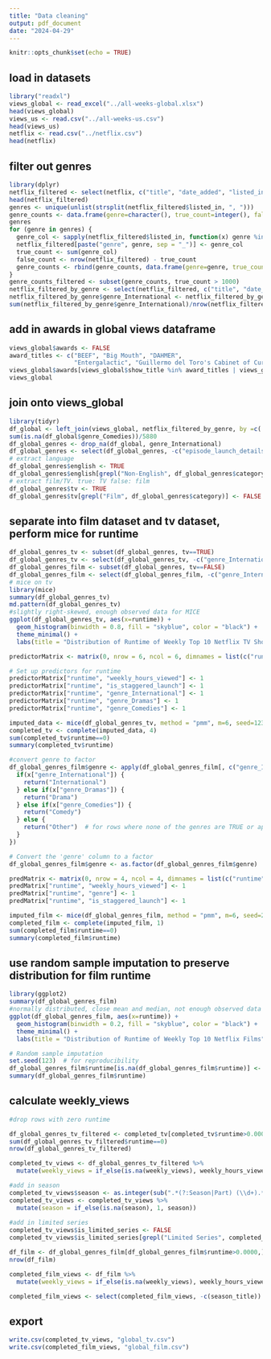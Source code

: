 ```yaml
---
title: "Data cleaning"
output: pdf_document
date: "2024-04-29"
---
```


```r
knitr::opts_chunk$set(echo = TRUE)
```

## load in datasets
```r
library("readxl")
views_global <- read_excel("../all-weeks-global.xlsx")
head(views_global)
views_us <- read.csv("../all-weeks-us.csv")
head(views_us)
netflix <- read.csv("../netflix.csv")
head(netflix)
```
## filter out genres
```r
library(dplyr)
netflix_filtered <- select(netflix, c("title", "date_added", "listed_in"))
head(netflix_filtered)
genres <- unique(unlist(strsplit(netflix_filtered$listed_in, ", ")))
genre_counts <- data.frame(genre=character(), true_count=integer(), false_count=integer())
genres
for (genre in genres) {
  genre_col <- sapply(netflix_filtered$listed_in, function(x) genre %in% strsplit(x, ", ")[[1]])
  netflix_filtered[paste("genre", genre, sep = "_")] <- genre_col
  true_count <- sum(genre_col)
  false_count <- nrow(netflix_filtered) - true_count
  genre_counts <- rbind(genre_counts, data.frame(genre=genre, true_count=true_count, false_count=false_count))
}
genre_counts_filtered <- subset(genre_counts, true_count > 1000)
netflix_filtered_by_genre <- select(netflix_filtered, c("title", "date_added", "genre_International TV Shows", "genre_Dramas", "genre_Comedies", "genre_International Movies"))
netflix_filtered_by_genre$genre_International <- netflix_filtered_by_genre$`genre_International Movies` | netflix_filtered_by_genre$`genre_International TV Shows`
sum(netflix_filtered_by_genre$genre_International)/nrow(netflix_filtered_by_genre)
```


## add in awards in global views dataframe
```r
views_global$awards <- FALSE
award_titles <- c("BEEF", "Big Mouth", "DAHMER", 
                  "Entergalactic", "Guillermo del Toro's Cabinet of Curiosities", "I Think You Should Leave With Tom Robinson", "John Mulaney: Baby J", "Queen Charlotte: A Bridgerton Story", "Queer Eye", "Wednesday", "Working: What We Do All Day", "Arcane", "Love, Death + Robots", "The House", "Arcane", "Bridgerton", "Love on the Spectrum U.S.", "Our Great National Parks", "Ozark", "Squid Game", "Stranger Things", "Bo Burnham: Inside", "Country Comfort", "David Attenborough: A Life on Our Planet", "Dick Johnson is Dead", "Dolly Parton's Christmas On the Square", "Halston", "The Crown", "The Queen's Gambit", "The Social Dilemma", "The Wonderful Story of Henry Sugar", "All Quiet on the Western Front", "Guillermo del Toro's Pinocchio", "The Elephant Whisperers", "The Power of the Dog", "If Anything Happens I Love You", "Ma Rainey's Black Bottom", "Mank", "My Octopus Teacher", "Two Distant Strangers", "The Harder They Fall", "His House", "Jimmy Savile: A British Horror Story", "The Tinder Swindler", "Top Boy", "The Witcher", "Fear City: New York vs The Mafia", "Sex Education: Season 2", "The Surgeon's Cut")
views_global$awards[views_global$show_title %in% award_titles | views_global$season_title %in% award_titles] <- TRUE
views_global
```

## join onto views_global
```r
library(tidyr)
df_global <- left_join(views_global, netflix_filtered_by_genre, by =c('show_title'='title'))
sum(is.na(df_global$genre_Comedies))/5880
df_global_genres <- drop_na(df_global, genre_International) 
df_global_genres <- select(df_global_genres, -c("episode_launch_details", "date_added"))
# extract language
df_global_genres$english <- TRUE
df_global_genres$english[grepl("Non-English", df_global_genres$category)] <- FALSE
# extract film/TV. true: TV false: film
df_global_genres$tv <- TRUE
df_global_genres$tv[grepl("Film", df_global_genres$category)] <- FALSE
```

## separate into film dataset and tv dataset, perform mice for runtime
```r
df_global_genres_tv <- subset(df_global_genres, tv==TRUE)
df_global_genres_tv <- select(df_global_genres_tv, -c("genre_International TV Shows", "genre_International Movies", "category", "tv"))
df_global_genres_film <- subset(df_global_genres, tv==FALSE)
df_global_genres_film <- select(df_global_genres_film, -c("genre_International TV Shows", "genre_International Movies", "category", "tv"))
# mice on tv
library(mice)
summary(df_global_genres_tv)
md.pattern(df_global_genres_tv)
#slightly right-skewed, enough observed data for MICE
ggplot(df_global_genres_tv, aes(x=runtime)) + 
  geom_histogram(binwidth = 0.8, fill = "skyblue", color = "black") +
  theme_minimal() +
  labs(title = "Distribution of Runtime of Weekly Top 10 Netflix TV Shows")

predictorMatrix <- matrix(0, nrow = 6, ncol = 6, dimnames = list(c("runtime", "weekly_hours_viewed", "is_staggered_launch", "genre_International", "genre_Dramas", "genre_Comedies"), c("runtime", "weekly_hours_viewed", "is_staggered_launch", "genre_International", "genre_Dramas", "genre_Comedies")))

# Set up predictors for runtime
predictorMatrix["runtime", "weekly_hours_viewed"] <- 1
predictorMatrix["runtime", "is_staggered_launch"] <- 1
predictorMatrix["runtime", "genre_International"] <- 1
predictorMatrix["runtime", "genre_Dramas"] <- 1
predictorMatrix["runtime", "genre_Comedies"] <- 1

imputed_data <- mice(df_global_genres_tv, method = "pmm", m=6, seed=123, predictorMatrix = predictorMatrix)
completed_tv <- complete(imputed_data, 4)
sum(completed_tv$runtime==0)
summary(completed_tv$runtime)
```

```r
#convert genre to factor
df_global_genres_film$genre <- apply(df_global_genres_film[, c("genre_International", "genre_Dramas", "genre_Comedies")], 1, function(x) {
  if(x["genre_International"]) {
    return("International")
  } else if(x["genre_Dramas"]) {
    return("Drama")
  } else if(x["genre_Comedies"]) {
    return("Comedy")
  } else {
    return("Other")  # for rows where none of the genres are TRUE or applicable
  }
})

# Convert the 'genre' column to a factor
df_global_genres_film$genre <- as.factor(df_global_genres_film$genre)

predMatrix <- matrix(0, nrow = 4, ncol = 4, dimnames = list(c("runtime", "weekly_hours_viewed", "is_staggered_launch", "genre"), c("runtime", "weekly_hours_viewed", "is_staggered_launch", "genre")))
predMatrix["runtime", "weekly_hours_viewed"] <- 1
predMatrix["runtime", "genre"] <- 1
predMatrix["runtime", "is_staggered_launch"] <- 1

imputed_film <- mice(df_global_genres_film, method = "pmm", m=6, seed=250, predMatrix = predictorMatrix)
completed_film <- complete(imputed_film, 1)
sum(completed_film$runtime==0)
summary(completed_film$runtime)
```
## use random sample imputation to preserve distribution for film runtime
```r
library(ggplot2)
summary(df_global_genres_film)
#normally distributed, close mean and median, not enough observed data
ggplot(df_global_genres_film, aes(x=runtime)) + 
  geom_histogram(binwidth = 0.2, fill = "skyblue", color = "black") +
  theme_minimal() +
  labs(title = "Distribution of Runtime of Weekly Top 10 Netflix Films")

# Random sample imputation
set.seed(123)  # for reproducibility
df_global_genres_film$runtime[is.na(df_global_genres_film$runtime)] <- sample(df_global_genres_film$runtime[!is.na(df_global_genres_film$runtime)], sum(is.na(df_global_genres_film$runtime)), replace = TRUE)
summary(df_global_genres_film$runtime)
```

## calculate weekly_views
```r
#drop rows with zero runtime

df_global_genres_tv_filtered <- completed_tv[completed_tv$runtime>0.0000,]
sum(df_global_genres_tv_filtered$runtime==0)
nrow(df_global_genres_tv_filtered)

completed_tv_views <- df_global_genres_tv_filtered %>%
  mutate(weekly_views = if_else(is.na(weekly_views), weekly_hours_viewed / runtime, weekly_views))

#add in season
completed_tv_views$season <- as.integer(sub(".*(?:Season|Part) (\\d+).*", "\\1", completed_tv_views$season_title))
completed_tv_views <- completed_tv_views %>%
  mutate(season = if_else(is.na(season), 1, season))
  
#add in limited series
completed_tv_views$is_limited_series <- FALSE
completed_tv_views$is_limited_series[grepl("Limited Series", completed_tv_views$season_title)] <- TRUE

df_film <- df_global_genres_film[df_global_genres_film$runtime>0.0000,]
nrow(df_film)

completed_film_views <- df_film %>%
  mutate(weekly_views = if_else(is.na(weekly_views), weekly_hours_viewed / runtime, weekly_views)) 

completed_film_views <- select(completed_film_views, -c(season_title))
```

## export
```r
write.csv(completed_tv_views, "global_tv.csv")
write.csv(completed_film_views, "global_film.csv")
```


